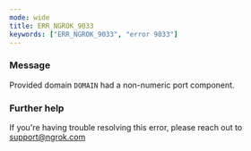```yaml
---
mode: wide
title: ERR_NGROK_9033
keywords: ["ERR_NGROK_9033", "error 9033"]
---
```


### Message

Provided domain `DOMAIN` had a non-numeric port component.

### Further help

If you're having trouble resolving this error, please reach out to [support@ngrok.com](mailto:support@ngrok.com?subject=Help%20with%20ERR_NGROK_9033)
